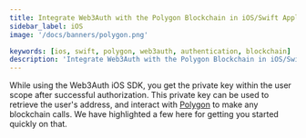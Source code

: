 ```yaml
---
title: Integrate Web3Auth with the Polygon Blockchain in iOS/Swift Applications
sidebar_label: iOS
image: '/docs/banners/polygon.png'

keywords: [ios, swift, polygon, web3auth, authentication, blockchain]
description: 'Integrate Web3Auth with the Polygon Blockchain in iOS/Swift Applications | Embedded Wallets'
---
```



<SEO
  title="Integrate Web3Auth with the Polygon Blockchain in iOS/Swift Applications"
  description="Integrate Web3Auth with the Polygon Blockchain in iOS/Swift Applications | Embedded Wallets"
  image="https://web3auth.io/docs/banners/polygon.png"
  slug="/embedded-wallets/connect-blockchain/evm/polygon/ios"
/>

While using the Web3Auth iOS SDK, you get the private key within the user scope after successful authorization. This private key can be used to retrieve the user's address, and interact with [Polygon](https://polygon.technology/) to make any blockchain calls. We have highlighted a few here for getting you started quickly on that.

<EVMInteraction />

